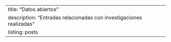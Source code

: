 ---
title: "Datos abiertos"
description: "Entradas relacionadas con investigaciones realizadas"
listing: posts
---